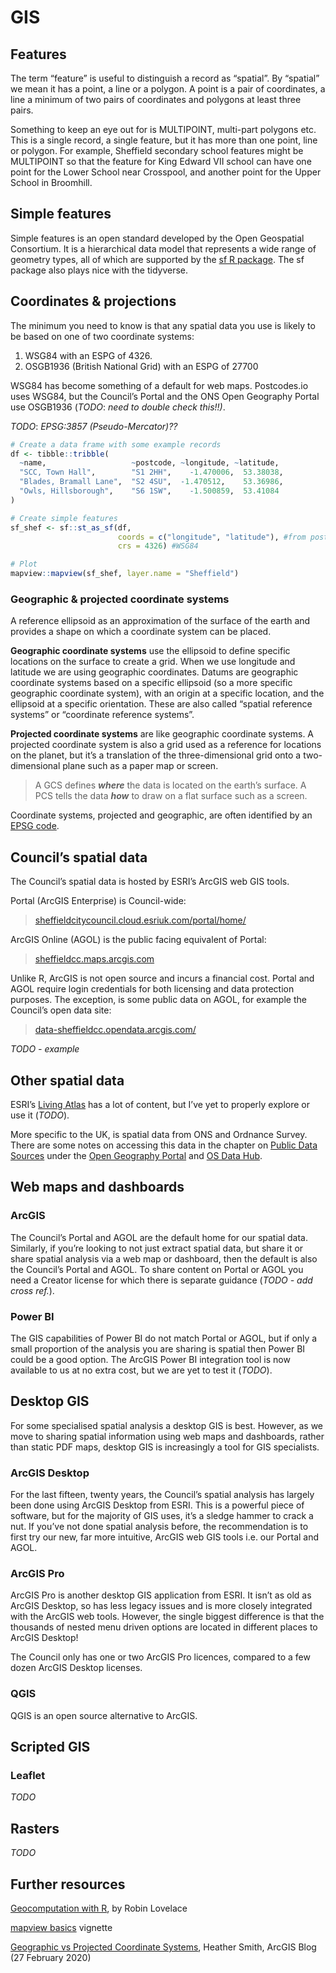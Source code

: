 # GIS

## Features

The term "feature" is useful to distinguish a record as "spatial". By "spatial" we mean it has a point, a line or a polygon. A point is a pair of coordinates, a line a minimum of two pairs of coordinates and polygons at least three pairs.

Something to keep an eye out for is MULTIPOINT, multi-part polygons etc. This is a single record, a single feature, but it has more than one point, line or polygon. For example, Sheffield secondary school features might be MULTIPOINT so that the feature for King Edward VII school can have one point for the Lower School near Crosspool, and another point for the Upper School in Broomhill.

## Simple features

Simple features is an open standard developed by the Open Geospatial Consortium. It is a hierarchical data model that represents a wide range of geometry types, all of which are supported by the [sf R package](https://r-spatial.github.io/sf/index.html). The sf package also plays nice with the tidyverse.

## Coordinates & projections

The minimum you need to know is that any spatial data you use is likely to be based on one of two coordinate systems:

1.  WSG84 with an ESPG of 4326.
2.  OSGB1936 (British National Grid) with an ESPG of 27700

WSG84 has become something of a default for web maps. Postcodes.io uses WSG84, but the Council's Portal and the ONS Open Geography Portal use OSGB1936 (*TODO*: *need to double check this!!)*.

*TODO*: *EPSG:3857 (Pseudo-Mercator)??*

```r
# Create a data frame with some example records 
df <- tibble::tribble(
  ~name,                   ~postcode, ~longitude, ~latitude,
  "SCC, Town Hall",        "S1 2HH",	-1.470006,  53.38038,
  "Blades, Bramall Lane",  "S2 4SU",  -1.470512, 	53.36986,
  "Owls, Hillsborough",    "S6 1SW",	-1.500859,	53.41084
)

# Create simple features
sf_shef <- sf::st_as_sf(df, 
                        coords = c("longitude", "latitude"), #from postcodes.io
                        crs = 4326) #WSG84

# Plot
mapview::mapview(sf_shef, layer.name = "Sheffield")

```

### Geographic & projected coordinate systems

A reference ellipsoid as an approximation of the surface of the earth and provides a shape on which a coordinate system can be placed.

**Geographic coordinate systems** use the ellipsoid to define specific locations on the surface to create a grid. When we use longitude and latitude we are using geographic coordinates. Datums are geographic coordinate systems based on a specific ellipsoid (so a more specific geographic coordinate system), with an origin at a specific location, and the ellipsoid at a specific orientation. These are also called "spatial reference systems" or "coordinate reference systems".

**Projected coordinate systems** are like geographic coordinate systems. A projected coordinate system is also a grid used as a reference for locations on the planet, but it's a translation of the three-dimensional grid onto a two-dimensional plane such as a paper map or screen.

> A GCS defines ***where*** the data is located on the earth's surface. A PCS tells the data ***how*** to draw on a flat surface such as a screen.

Coordinate systems, projected and geographic, are often identified by an [EPSG code](https://epsg.org/home.html).

## Council's spatial data

The Council's spatial data is hosted by ESRI's ArcGIS web GIS tools.

Portal (ArcGIS Enterprise) is Council-wide:

> [sheffieldcitycouncil.cloud.esriuk.com/portal/home/](https://sheffieldcitycouncil.cloud.esriuk.com/portal/home/)

ArcGIS Online (AGOL) is the public facing equivalent of Portal:

> [sheffieldcc.maps.arcgis.com](https://sheffieldcc.maps.arcgis.com/)

Unlike R, ArcGIS is not open source and incurs a financial cost. Portal and AGOL require login credentials for both licensing and data protection purposes. The exception, is some public data on AGOL, for example the Council's open data site:

> [data-sheffieldcc.opendata.arcgis.com/](https://data-sheffieldcc.opendata.arcgis.com/)

*TODO - example*

## Other spatial data

ESRI's [Living Atlas](https://livingatlas.arcgis.com/en/home/) has a lot of content, but I've yet to properly explore or use it (*TODO*).

More specific to the UK, is spatial data from ONS and Ordnance Survey. There are some notes on accessing this data in the chapter on [Public Data Sources](#public-data) under the [Open Geography Portal](#open-geography) and [OS Data Hub](#os-data-hub).

## Web maps and dashboards

### ArcGIS

The Council's Portal and AGOL are the default home for our spatial data. Similarly, if you're looking to not just extract spatial data, but share it or share spatial analysis via a web map or dashboard, then the default is also the Council's Portal and AGOL. To share content on Portal or AGOL you need a Creator license for which there is separate guidance (*TODO - add cross ref.*).

### Power BI

The GIS capabilities of Power BI do not match Portal or AGOL, but if only a small proportion of the analysis you are sharing is spatial then Power BI could be a good option. The ArcGIS Power BI integration tool is now available to us at no extra cost, but we are yet to test it (*TODO*).

## Desktop GIS

For some specialised spatial analysis a desktop GIS is best. However, as we move to sharing spatial information using web maps and dashboards, rather than static PDF maps, desktop GIS is increasingly a tool for GIS specialists.

### ArcGIS Desktop

For the last fifteen, twenty years, the Council's spatial analysis has largely been done using ArcGIS Desktop from ESRI. This is a powerful piece of software, but for the majority of GIS uses, it's a sledge hammer to crack a nut. If you've not done spatial analysis before, the recommendation is to first try our new, far more intuitive, ArcGIS web GIS tools i.e. our Portal and AGOL.

### ArcGIS Pro

ArcGIS Pro is another desktop GIS application from ESRI. It isn't as old as ArcGIS Desktop, so has less legacy issues and is more closely integrated with the ArcGIS web tools. However, the single biggest difference is that the thousands of nested menu driven options are located in different places to ArcGIS Desktop!

The Council only has one or two ArcGIS Pro licences, compared to a few dozen ArcGIS Desktop licenses.

### QGIS

QGIS is an open source alternative to ArcGIS.

## Scripted GIS 

### Leaflet

*TODO*

## Rasters

*TODO*

## Further resources

[Geocomputation with R](https://geocompr.robinlovelace.net/), by Robin Lovelace

[mapview basics](https://r-spatial.github.io/mapview/articles/articles/mapview_01-basics.html) vignette

[Geographic vs Projected Coordinate Systems](https://www.esri.com/arcgis-blog/products/arcgis-pro/mapping/gcs_vs_pcs/), Heather Smith, ArcGIS Blog (27 February 2020)
